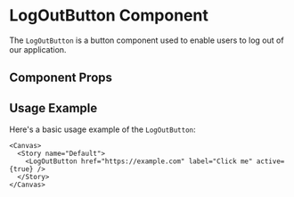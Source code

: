 

<Meta of={LogOutButton} />

# LogOutButton Component

The `LogOutButton` is a button component used to enable users to log out of our application.

## Component Props

<Canvas of={LogOutButton.Default} />

<Controls />

## Usage Example

Here's a basic usage example of the `LogOutButton`:

```tsx
<Canvas>
  <Story name="Default">
    <LogOutButton href="https://example.com" label="Click me" active={true} />
  </Story>
</Canvas>
```
